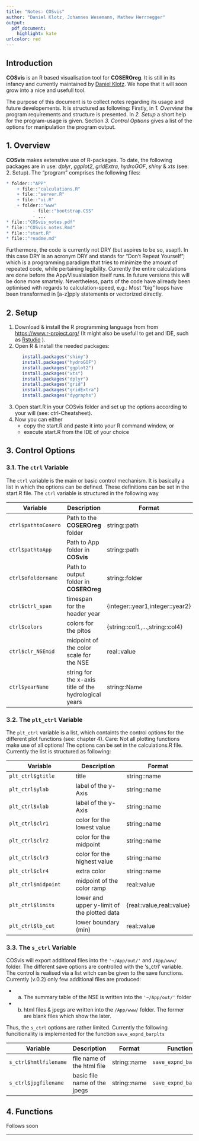 ```yaml
---
title: "Notes: COSvis"
author: "Daniel Klotz, Johannes Wesemann, Mathew Herrnegger"
output:
  pdf_document: 
    highlight: kate
urlcolor: red
---
```

## Introduction
**COSvis** is an R based visualisation tool for **COSEROreg**. It is still in its infancy and currently maintained by [Daniel Klotz](https://online.boku.ac.at/BOKUonline/visitenkarte.show_vcard?pPersonenId=6E56AD7273C135A3&pPersonenGruppe=3). We hope that it will soon grow into a nice and usefull tool. 

The purpose of this document is to collect notes regarding its usage and future developements. It is structured as following: Firstly, in *1. Overview* the program requirements and structure is presented. In *2. Setup*  a short help for the program-usage is given. Section *3. Control Options* gives a list of the options for manipulation the program output.

## 1. Overview 
**COSvis** makes extenstive use of R-packages. To date, the following packages are in use: *dplyr*, *ggplot2*, *gridExtra*, *hydroGOF*, *shiny* & *xts* (see: 2. Setup). The "program" comprises the following files:

```r
* folder::"APP"
    + file::"calculations.R"
    + file::"server.R"
    + file::"ui.R"
    + folder::"www"
          - file::"bootstrap.CSS"
          - ...
* file::"COSvis_notes.pdf"
* file::"COSvis_notes.Rmd"
* file::"start.R"
* file::"readme.md"
```

Furthermore, the code is currently not DRY (but aspires to be so, asap!). In this case DRY is an acronym DRY and stands for "Don't Repeat Yourself"; which is a programming paradigm that tries to minimize the amount of repeated code, while pertaining legibility. Currently the entire calculations are done before the App/Visualsiation itself runs. In future versions this will be done more smartely. Nevertheless, parts of the code have allready been optimised with regards to calculation-speed, e.g.: Most "big" loops have been transformed in [a-z]pply statements or vectorized directly. 




## 2. Setup 
1. Download & install the R programming language from from [https://www.r-project.org/](https://www.r-project.org/) (It might also be usefull to get and IDE, such as [Rstudio](https://www.rstudio.com/) ). 
2. Open R & install the needed packages: 
```r
      install.packages("shiny")
      install.packages("hydroGOF")
      install.packages("ggplot2")
      install.packages("xts")
      install.packages("dplyr")
      install.packages("grid")
      install.packages("gridExtra")
      install.packages("dygraphs")
```
3. Open start.R in your COSvis folder and set up the options according to your will (see: ctrl-Cheatsheet). 
4. Now you can either 
    + copy the start.R and paste it into your R command window, or
    + execute start.R from the IDE of your choice

## 3. Control Options
### 3.1. The `ctrl` Variable 
The `ctrl` variable is the main or basic control mechanism. It is basically a list in which the options can be defined. These definitions can be set in the start.R file. 
The `ctrl` variable is structured in the following way

Variable  | Description | Format
---------------- | -------------  | ------------- 
`ctrl$pathtoCosero` | Path to the **COSEROreg** folder | string::path
`ctrl$pathtoApp` | Path to App folder in **COSvis** | string::path
`ctrl$ofoldername` | Path to output folder in **COSEROreg** | string::folder
`ctrl$ctrl_span` | timespan for the header year | {integer::year1,integer::year2} 
`ctrl$colors` | colors for the pltos | {string::col1,...,string::col4}
`ctrl$clr_NSEmid` | midpoint of the color scale for the NSE | real::value
`ctrl$yearName` | string for the x-axis title of the hydrological years | string::Name

### 3.2. The `plt_ctrl` Variable 
The `plt_ctrl` variable is a list, which containts the control options for the different plot functions (see: chapter 4). Care: Not all plotting functions make use of all options! The options can be set in the calculations.R file. Currently the list is structured as following:

Variable  | Description | Format
---------------- | -------------  | ------------- 
`plt_ctrl$gtitle` | title | string::name
`plt_ctrl$ylab` | label of the y-Axis | string::name
`plt_ctrl$xlab` | label of the y-Axis | string::name
`plt_ctrl$clr1` | color for the lowest value | string::name
`plt_ctrl$clr2` | color for the midpoint | string::name
`plt_ctrl$clr3` | color for the highest value | string::name
`plt_ctrl$clr4`  | extra color | string::name
`plt_ctrl$midpoint` | midpoint of the color ramp | real::value
`plt_ctrl$limits` | lower and upper y-limit of the plotted data | {real::value,real::value}
`plt_ctrl$lb_cut` | lower boundary (min) | real::value

### 3.3. The `s_ctrl` Variable 
COSvis will export additional files into the `'~/App/out/'` and `/App/www/` folder. The different save options are controlled with the 's_ctrl' variable. The control is realised via a list witch can be given to the save functions. Currently (v.0.2) only few additional files are produced:

  - (a) The summary table of the NSE is written into the `'~/App/out/'` folder
  - (b) html files & jpegs are written into the `/App/www/` folder. The former are blank files which show the later. 
  
Thus, the `s_ctrl` options are rather limited. Currently the following funcitionality is implemented for the function `save_expnd_barplts`

Variable | Description | Format | Function
---------------- | -------------  | ------------- | ------------- 
`s_ctrl$hmtlfilename` | file name of the html file | string::name | `save_expnd_barplts`
`s_ctrl$jpgfilename` | basic file name of the jpegs | string::name | `save_expnd_barplts`


## 4. Functions
Follows soon

***

